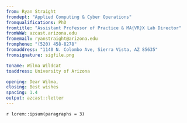 ```yaml
---
from: Ryan Straight
fromdept: "Applied Computing & Cyber Operations"
fromqualifications: PhD
fromtitle: "Assistant Professor of Practice & MA{VR}X Lab Director"
fromWWW: azcast.arizona.edu
fromemail: ryanstraight@arizona.edu
fromphone: "(520) 458-8278"
fromaddress: "1140 N. Colombo Ave, Sierra Vista, AZ 85635"
fromsignature: sigfile.png

toname: Wilma Wildcat
toaddress: University of Arizona

opening: Dear Wilma,
closing: Best wishes
spacing: 1.4
output: azcast::letter
---
```


`r lorem::ipsum(paragraphs = 3)`



